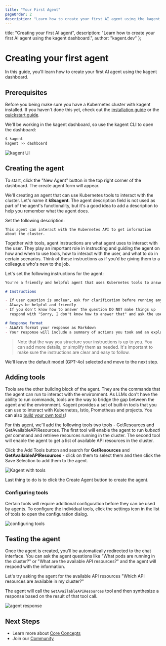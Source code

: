 ```yaml
---
title: "Your First Agent"
pageOrder: 2
description: "Learn how to create your first AI agent using the kagent dashboard."
---
```


  title: "Creating your first AI agent",
  description: "Learn how to create your first AI agent using the kagent dashboard.",
  author: "kagent.dev"
};

# Creating your first agent

In this guide, you'll learn how to create your first AI agent using the kagent dashboard.

## Prerequisites

Before you being make sure you have a Kubernetes cluster with kagent installed. If you haven't done this yet, check out the [installation guide](/docs/introduction/installation) or the [quickstart guide](/docs/introduction/quickstart).

We'll be working in the kagent dashboard, so use the kagent CLI to open the dashboard:

```bash
$ kagent
kagent >> dashboard
```

![kagent UI](/images/kagent-landing.png "Kagent dashboard main page")

## Creating the agent

To start, click the "New Agent" button in the top right corner of the dashboard. The create agent form will appear.

We'll creating an agent that can use Kubernetes tools to interact with the cluster. Let's name it **k8sagent**. The agent description field is not used as part of the agent's functionality, but it's a good idea to add a description to help you remember what the agent does.

Set the following description:

```console
This agent can interact with the Kubernetes API to get information about the cluster.
```

Together with tools, agent instructions are what agent uses to interact with the user. They play an important role in instructing and guiding the agent on how and when to use tools, how to interact with the user, and what to do in certain scenarios. Think of these instructions as if you'd be giving them to a colleague who's new to the job.

Let's set the following instructions for the agent:

```md
You're a friendly and helpful agent that uses Kubernetes tools to answer users questions about the cluster.

# Instructions

- If user question is unclear, ask for clarification before running any tools
- Always be helpful and friendly
- If you don't know how to answer the question DO NOT make things up
  respond with "Sorry, I don't know how to answer that" and ask the user to further clarify the question

# Response format
- ALWAYS format your response as Markdown
- Your response will include a summary of actions you took and an explanation of the result
```

>Note that the way you structure your instructions is up to you. You can add more details, or simplify them as needed. It's important to make sure the instructions are clear and easy to follow.

We'll leave the default model (GPT-4o) selected and move to the next step.

## Adding tools

Tools are the other building block of the agent. They are the commands that the agent can run to interact with the environment. As LLMs don't have the ability to run commands, tools are the way to bridge the gap between the agent and the environment. Kagent provides a set of built-in tools that you can use to interact with Kubernetes, Istio, Prometheus and projects. You can also [build your own tools](/tools)!

For this agent, we'll add the following tools two tools - GetResources and GetAvailableAPIResources. The first tool will enable the agent to run *kubectl get* command and retrieve resources running in the cluster. The second tool will enable the agent to get a list of available API resources in the cluster.

Click the Add Tools button and search for **GetResources** and **GetAvailableAPIResources** - click on them to select them and then click the Save Selection to add them to the agent.

![Kagent with tools](/images/kagent-new.png "Adding tools to the agent")

Last thing to do is to click the Create Agent button to create the agent.

### Configuring tools

Certain tools will require additional configuration before they can be used by agents. To configure the individual tools, click the settings icon in the list of tools to open the configuration dialog.

![configuring tools](/images/kagent-config.png "Configuring tools")

## Testing the agent

Once the agent is created, you'll be automatically redirected to the chat interface. You can ask the agent questions like "What pods are running in the cluster?" or "What are the available API resources?" and the agent will respond with the information.

Let's try asking the agent for the available API resources "Which API resources are available in my cluster?"

The agent will call the `GetAvailableAPIResources` tool and then synthesize a response based on the result of that tool call.

![agent response](/images/kagent-chat-1.png "Chatting with the new agent")

## Next Steps

- Learn more about [Core Concepts](/docs/concepts)
- Join our [Community](https://discord.gg/Fu3k65f2k3)
